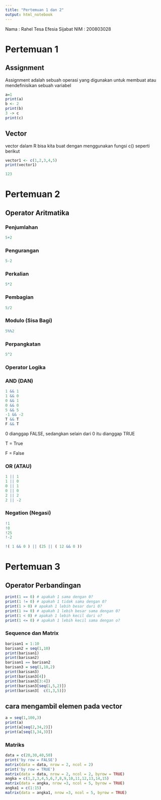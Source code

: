 ---
title: "Pertemuan 1 dan 2"
output: html_notebook
---

Nama : Rahel Tesa Efesia Sijabat
NIM  : 200803028

# Pertemuan 1

## Assignment

Assignment adalah sebuah operasi yang digunakan untuk membuat atau mendefinisikan sebuah variabel

```{r}
a=1
print(a)
b <- 2
print(b)
3 -> c
print(c)
```

## Vector

vector dalam R bisa kita buat dengan menggunakan fungsi c() seperti berikut

```{r}
vector1 <- c(1,2,3,4,5)
print(vector1)
```

```{r}
123
```

# Pertemuan 2

## Operator Aritmatika

### Penjumlahan

```{r}
5+2
```

### Pengurangan

```{r}
5-2
```

### Perkalian

```{r}
5*2
```

### Pembagian

```{r}
5/2
```

### Modulo (Sisa Bagi)

```{r}
5%%2
```

### Perpangkatan

```{r}
5^2
```

### Operator Logika

### AND (DAN)

```{r}
1 && 1
1 && 0
0 && 1
0 && 0
5 && 5
-1 && -2
T && T
F && T
```

0 dianggap FALSE, sedangkan selain dari 0 itu dianggap TRUE

T = True

F = False

### OR (ATAU)

```{r}
1 || 1
1 || 0
0 || 1
0 || 0
2 || 2
2 || -2
```

### Negation (Negasi)

```{r}
!1
!0
!25
!-2
```

```{r}
!( 1 && 0 ) || (25 || ( 12 && 0 ))
```
# Pertemuan 3
## Operator Perbandingan
```{r}
print(1 == 0) # apakah 1 sama dengan 0?
print(1 != 0) # apakah 1 tidak sama dengan 0?
print(1 > 0) # apakah 1 lebih besar dari 0?
print(1 >= 0) # apakah 1 lebih besar sama dengan 0?
print(1 < 0) # apakah 1 lebih kecil dari o?
print(1 <= 0) # apakah 1 lebih kecil sama dengan o?
```
### Sequence dan Matrix
```{r}
barisan1 = 1:10
barisan2 = seq(1,10)
print(barisan1)
print(barisan2)
barisan1 == barisan2
barisan3 = seq(1,10,2)
print(barisan3)
print(barisan3[4])
print(barisan3[3:4])
print(barisan3[seq(1,5,2)])
print(barisan3[  c(1,3,5)])
```
## cara mengambil elemen pada vector

```{r}
a = seq(1,100,3)
print(a)
print(a[seq(2,34,2)])
print(a[seq(3,34,3)])
```
### Matriks
```{r}
data = c(20,30,40,50)
print('by row = FALSE')
matrix(data = data, nrow = 2, ncol = 2)
print('by row = TRUE')
matrix(data = data, nrow = 2, ncol = 2, byrow = TRUE)
angka = c(1,2,3,4,5,6,7,8,9,10,11,12,13,14,15)
matrix(data = angka, nrow =3, ncol = 5, byrow = TRUE)
angka1 = c(1:15)
matrix(data = angka1, nrow =3, ncol = 5, byrow = TRUE)
```


